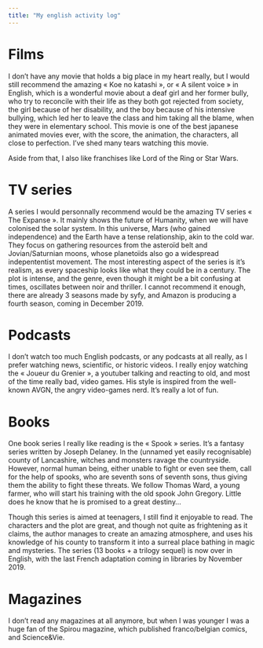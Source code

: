 ```yaml
---
title: "My english activity log"
---
```


# Films

I don’t have any movie that holds a big place in my heart really, but I would still recommend the amazing « Koe no katashi », or « A silent voice » in English, which is a wonderful movie about a deaf girl and her former bully, who try to reconcile with their life as they both got rejected from society, the girl because of her disability, and the boy because of his intensive bullying, which led her to leave the class and him taking all the blame, when they were in elementary school. This movie is one of the best japanese animated movies ever, with the score, the animation, the characters, all close to perfection. I’ve shed many tears watching this movie.

Aside from that, I also like franchises like Lord of the Ring or Star Wars.

# TV series

A series I would personnally recommend would be the amazing TV series « The Expanse ». It mainly shows the future of Humanity, when we will have colonised the solar system. In this universe, Mars (who gained independence) and the Earth have a tense relationship, akin to the cold war. They focus on gathering resources from the asteroïd belt and Jovian/Saturnian moons, whose planetoïds also go a widespread indepententist movement. The most interesting aspect of the series is it’s realism, as every spaceship looks like what they could be in a century. The plot is intense, and the genre, even though it might be a bit confusing at times, oscillates between noir and thriller. I cannot recommend it enough, there are already 3 seasons made by syfy, and Amazon is producing a fourth season, coming in December 2019.

# Podcasts

I don’t watch too much English podcasts, or any podcasts at all really, as I prefer watching news, scientific, or historic videos. I really enjoy watching the « Joueur du Grenier », a youtuber talking and reacting to old, and most of the time really bad, video games. His style is inspired from the well-known AVGN, the angry video-games nerd. It’s really a lot of fun.

# Books

One book series I really like reading is the « Spook » series. It’s a fantasy series written by Joseph Delaney. In the (unnamed yet easily recognisable) county of Lancashire, witches and monsters ravage the countryside. However, normal human being, either unable to fight or even see them, call for the help of spooks, who are seventh sons of seventh sons, thus giving them the ability to fight these threats. We follow Thomas Ward, a young farmer, who will start his training with the old spook John Gregory. Little does he know that he is promised to a great destiny…

Though this series is aimed at teenagers, I still find it enjoyable to read. The characters and the plot are great, and though not quite as frightening as it claims, the author manages to create an amazing atmosphere, and uses his knowledge of his county to transform it into a surreal place bathing in magic and mysteries. The series (13 books + a trilogy sequel) is now over in English, with the last French adaptation coming in libraries by November 2019.

# Magazines

I don’t read any magazines at all anymore, but when I was younger I was a huge fan of the Spirou magazine, which published franco/belgian comics, and Science&Vie.


